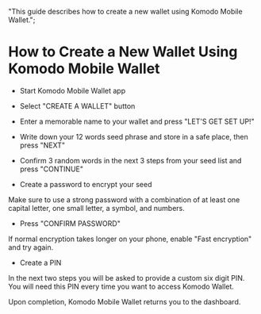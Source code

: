   "This guide describes how to create a new wallet using Komodo Mobile Wallet.";


# How to Create a New Wallet Using Komodo Mobile Wallet

*   Start Komodo Mobile Wallet app

*   Select "CREATE A WALLET" button

<OptimizedImage title="How to create a new wallet using Komodo Mobile Wallet" src={howToCreate1} alt="How to create a new wallet using Komodo Mobile Wallet" />

*   Enter a memorable name to your wallet and press "LET'S GET SET UP!"

<OptimizedImage title="How to create a new wallet using Komodo Mobile Wallet" src={howToCreate2} alt="How to create a new wallet using Komodo Mobile Wallet" />

*   Write down your 12 words seed phrase and store in a safe place, then press "NEXT"

<OptimizedImage title="How to create a new wallet using Komodo Mobile Wallet" src={howToCreate3} alt="How to create a new wallet using Komodo Mobile Wallet" />

*   Confirm 3 random words in the next 3 steps from your seed list and press "CONTINUE"

<OptimizedImage title="How to create a new wallet using Komodo Mobile Wallet" src={howToCreate4} alt="How to create a new wallet using Komodo Mobile Wallet" />

<OptimizedImage title="How to create a new wallet using Komodo Mobile Wallet" src={howToCreate5} alt="How to create a new wallet using Komodo Mobile Wallet" />

<OptimizedImage title="How to create a new wallet using Komodo Mobile Wallet" src={howToCreate6} alt="How to create a new wallet using Komodo Mobile Wallet" />

*   Create a password to encrypt your seed

Make sure to use a strong password with a combination of at least one capital letter, one small letter, a symbol, and numbers.

*   Press "CONFIRM PASSWORD"

If normal encryption takes longer on your phone, enable "Fast encryption" and try again.

<OptimizedImage title="How to create a new wallet using Komodo Mobile Wallet" src={howToCreate7} alt="How to create a new wallet using Komodo Mobile Wallet" />

*   Create a PIN

In the next two steps you will be asked to provide a custom six digit PIN. You will need this PIN every time you want to access Komodo Wallet.

<OptimizedImage title="How to create a new wallet using Komodo Mobile Wallet" src={howToCreate8} alt="How to create a new wallet using Komodo Mobile Wallet" />

<OptimizedImage title="How to create a new wallet using Komodo Mobile Wallet" src={howToCreate9} alt="How to create a new wallet using Komodo Mobile Wallet" />

Upon completion, Komodo Mobile Wallet returns you to the dashboard.

<OptimizedImage title="How to create a new wallet using Komodo Mobile Wallet" src={howToCreate10} alt="How to create a new wallet using Komodo Mobile Wallet" />

